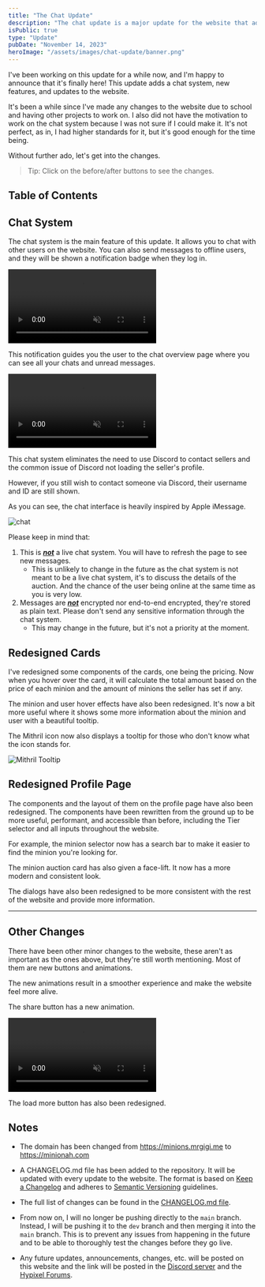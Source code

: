 ```yaml
---
title: "The Chat Update"
description: "The chat update is a major update for the website that adds a chat system, new features, and updates. Read more about it here."
isPublic: true
type: "Update"
pubDate: "November 14, 2023"
heroImage: "/assets/images/chat-update/banner.png"
---
```



I've been working on this update for a while now, and I'm happy to announce that it's finally here! This update adds a chat system, new features, and updates to the website.

It's been a while since I've made any changes to the website due to school and having other projects to work on. I also did not have the motivation to work on the chat system because I was not sure if I could make it. It's not perfect, as in, I had higher standards for it, but it's good enough for the time being.

Without further ado, let's get into the changes.

> Tip: Click on the before/after buttons to see the changes.

## Table of Contents

## Chat System

The chat system is the main feature of this update. It allows you to chat with other users on the website. You can also send messages to offline users, and they will be shown a notification badge when they log in.

<div class="rounded-lg border border-border p-4">
  <video muted={true} loop={true} autoPlay={true} class="mx-auto max-h-96 w-auto!" alt="chat overview">
    <source src="/assets/videos/chat-update/unreadAlert.mp4" type="video/mp4" />
  </video>
</div>

This notification guides you the user to the chat overview page where you can see all your chats and unread messages.

<div class="rounded-lg border border-border p-4">
  <video muted={true} loop={true} autoPlay={true} class="mx-auto max-h-96 w-auto!" alt="chat overview">
    <source src="/assets/videos/chat-update/chatOverview.mp4" type="video/mp4" />
  </video>
</div>

This chat system eliminates the need to use Discord to contact sellers and the common issue of Discord not loading the seller's profile.

However, if you still wish to contact someone via Discord, their username and ID are still shown.

As you can see, the chat interface is heavily inspired by Apple iMessage.

<div class="rounded-lg border border-border p-4">
  <img src="/assets/images/chat-update/chat.png" class="mx-auto max-h-96 w-auto!" alt="chat" />
</div>

Please keep in mind that:

1. This is <u>**_not_**</u> a live chat system. You will have to refresh the page to see new messages.
   - This is unlikely to change in the future as the chat system is not meant to be a live chat system, it's to discuss the details of the auction. And the chance of the user being online at the same time as you is very low.
2. Messages are <u>**_not_**</u> encrypted nor end-to-end encrypted, they're stored as plain text. Please don't send any sensitive information through the chat system.
   - This may change in the future, but it's not a priority at the moment.

## Redesigned Cards

I've redesigned some components of the cards, one being the pricing. Now when you hover over the card, it will calculate the total amount based on the price of each minion and the amount of minions the seller has set if any.

The minion and user hover effects have also been redesigned. It's now a bit more useful where it shows some more information about the minion and user with a beautiful tooltip.

<BeforeAfter before="/assets/videos/chat-update/cardOld.mp4" after="/assets/videos/chat-update/cardNew.mp4" client:visible />

The Mithril icon now also displays a tooltip for those who don't know what the icon stands for.

<div class="select-none rounded-lg border border-border p-4">
  <img src="/assets/images/chat-update/mithrilTooltip.png" class="mx-auto max-h-96 w-auto!" alt="Mithril Tooltip" />
</div>

## Redesigned Profile Page

The components and the layout of them on the profile page have also been redesigned. The components have been rewritten from the ground up to be more useful, performant, and accessible than before, including the Tier selector and all inputs throughout the website.

For example, the minion selector now has a search bar to make it easier to find the minion you're looking for.

<BeforeAfter before="/assets/videos/chat-update/minionSelectOld.mp4" after="/assets/videos/chat-update/minionSelectNew.mp4" client:visible />

The minion auction card has also given a face-lift. It now has a more modern and consistent look.

<BeforeAfter before="/assets/images/chat-update/profileBefore.png" after="/assets/images/chat-update/profileAfter.png" client:visible />

The dialogs have also been redesigned to be more consistent with the rest of the website and provide more information.

<BeforeAfter before="/assets/images/chat-update/profileDeleteFormBefore.png" after="/assets/images/chat-update/profileDeleteFormAfter.png" client:visible />

---

<BeforeAfter before="/assets/images/chat-update/profileDeleteFormSuccessBefore.png" after="/assets/images/chat-update/profileDeleteFormSuccessAfter.png" client:visible classList="mt-3" />

## Other Changes

There have been other minor changes to the website, these aren't as important as the ones above, but they're still worth mentioning. Most of them are new buttons and animations.

The new animations result in a smoother experience and make the website feel more alive.

The share button has a new animation.

<div class="rounded-lg border border-border p-4">
  <video muted={true} loop={true} autoPlay={true} class="mx-auto max-h-96 w-auto!" alt="chat overview">
    <source src="/assets/videos/chat-update/shareButtonAnimation.mp4" type="video/mp4" />
  </video>
</div>

The load more button has also been redesigned.

<BeforeAfter before="/assets/videos/chat-update/loadMoreButtonBefore.mp4" after="/assets/videos/chat-update/loadMoreButtonAfter.mp4" client:visible />

## Notes

- The domain has been changed from https://minions.mrgigi.me to https://minionah.com

- A CHANGELOG.md file has been added to the repository. It will be updated with every update to the website. The format is based on <a href="https://keepachangelog.com/en/1.1.0/" target="_blank">Keep a Changelog</a> and adheres to <a href="https://semver.org/spec/v2.0.0.html" target="_blank">Semantic Versioning</a> guidelines.

- The full list of changes can be found in the <a href="https://github.com/DarthGigi/MinionAH/blob/main/CHANGELOG.md#100---2023-11-13" target="_blank">CHANGELOG.md file</a>.

- From now on, I will no longer be pushing directly to the `main` branch. Instead, I will be pushing it to the `dev` branch and then merging it into the `main` branch. This is to prevent any issues from happening in the future and to be able to thoroughly test the changes before they go live.

- Any future updates, announcements, changes, etc. will be posted on this website and the link will be posted in the <a href="https://discord.minionah.com" target="_blank">Discord server</a> and the <a href="https://hypixel.net/members/mrgigi.4185364/#recent-content" target="_blank">Hypixel Forums</a>.

